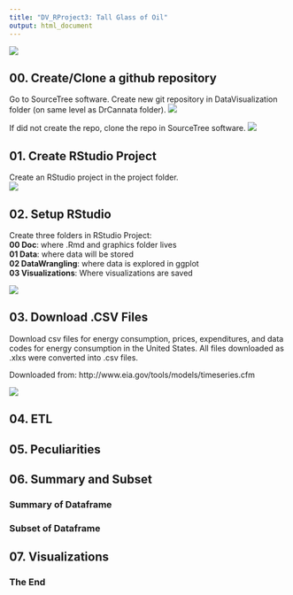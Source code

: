 ```yaml
---
title: "DV_RProject3: Tall Glass of Oil"
output: html_document
---
```


![](./Graphics/Oil.jpg) 

## 00. Create/Clone a github repository
Go to SourceTree software. Create new git repository in DataVisualization folder (on same level as DrCannata folder).
![](./Graphics/createrepo.png)

If did not create the repo, clone the repo in SourceTree software.
![](./Graphics/clonerepo.png)

## 01. Create RStudio Project
Create an RStudio project in the project folder.  
![](./Graphics/createproject01.png)

## 02. Setup RStudio 
 Create three folders in RStudio Project:  
   **00 Doc**: where .Rmd and graphics folder lives  
   **01 Data**: where data will be stored  
   **02 DataWrangling**: where data is explored in ggplot  
   **03 Visualizations**: Where visualizations are saved  
   
   
![](./Graphics/fileset.png)

## 03. Download .CSV Files

Download csv files for energy consumption, prices, expenditures, and data codes for energy consumption in the United States. All files downloaded as .xlxs were converted into .csv files.  

Downloaded from: http://www.eia.gov/tools/models/timeseries.cfm  

![](./Graphics/download.png)

## 04. ETL


## 05. Peculiarities


## 06. Summary and Subset


### Summary of Dataframe

### Subset of Dataframe

## 07. Visualizations


### The End
  
  
